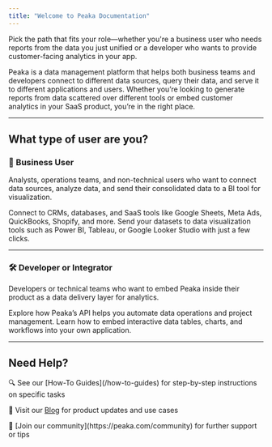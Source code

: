 ```yaml
---
title: "Welcome to Peaka Documentation"
---
```


Pick the path that fits your role—whether you're a business user who needs
reports from the data you just unified or a developer who wants to provide
customer-facing analytics in your app.

<Card>
  Peaka is a data management platform that helps both business teams and
  developers connect to different data sources, query their data, and serve it
  to different applications and users.
</Card>

<Card>
  Whether you’re looking to generate reports from data scattered over different
  tools or embed customer analytics in your SaaS product, you’re in the right
  place.
</Card>

---

## What type of user are you?

### 🧩 Business User

Analysts, operations teams, and non-technical users who want to connect data sources, analyze data, and send their consolidated data to a BI tool for visualization.

<Card href="/integrations" title="Integrations">
  Connect to CRMs, databases, and SaaS tools like Google Sheets, Meta Ads,
  QuickBooks, Shopify, and more.
</Card>

<Card href="/bi-tools" title="BI Tools">
  Send your datasets to data visualization tools such as Power BI, Tableau, or
  Google Looker Studio with just a few clicks.
</Card>

---

### 🛠 Developer or Integrator

Developers or technical teams who want to embed Peaka inside their product as a data delivery layer for analytics.

<Card href="/api-reference" title="API Reference">
  Explore how Peaka’s API helps you automate data operations and project
  management.
</Card>

<Card href="/embedded-peaka" title="Embedded Peaka">
  Learn how to embed interactive data tables, charts, and workflows into your
  own application.
</Card>

---

## Need Help?

<Tip>
  🔍 See our [How-To Guides](/how-to-guides) for step-by-step instructions on
  specific tasks
</Tip>

<Tip>📘 Visit our [Blog](/blogs) for product updates and use cases</Tip>

<Tip>
  💬 [Join our community](https://peaka.com/community) for further support or
  tips
</Tip>
